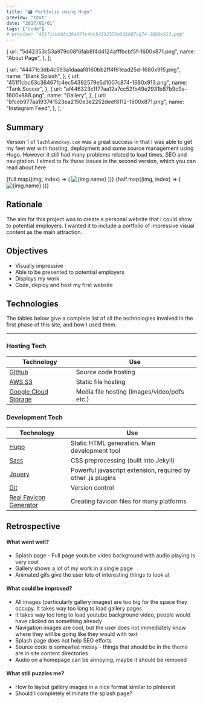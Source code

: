 ```yaml
---
title: "🗃️ Portfolio using Hugo"
preview: "text"
date: "2017/01/01"
tags: ["code"]
# preview: "451f1cbc63c36467fc4ec54392579e5d1007c874-1680x913.png"
---
```



  {
    url: "5d42353c53a979c08f6fab8f4d4124afffbcbf5f-1600x871.png",
    name: "About Page",
  },
];

  {
    url: "44471c3db4c593a1daaaf8160bb2ff4f61ead25d-1680x915.png",
    name: "Blank Splash",
  },
  {
    url: "451f1cbc63c36467fc4ec54392579e5d1007c874-1680x913.png",
    name: "Tank Soccer",
  },
  {
    url: "af446323c1f77aa12a7cc52fb49e2931b87b9c9a-1600x888.png",
    name: "Gallery",
  },
  {
    url: "bfceb977aa193741523ea2150e3e2252deef8112-1600x871.png",
    name: "Instagram Feed",
  },
];

## Summary

Version 1 of `lachlanmckay.com` was a great success in that I was
able to get my feet wet with hosting, deployment and some source
management using Hugo. However it still had many problems related to
load times, SEO and navigtation. I aimed to fix these issues in the
second version, which you can <Link href="/posts/2018/jekyll"><a>read about here</a></Link>

<div
  style={{
    display: "flex",
    justifyContent: "center",
    flexWrap: "wrap",
    marginTop: 24,
  }}
>
  {full.map((img, index) => (
    <Image
      key={index}
      alt={img.name}
      url={img.url}
      resize="post"
      style={{
        width: 800,
        objectFit: "cover",
      }}
    />
  ))}
  {half.map((img, index) => (
    <Image
      key={index}
      alt={img.name}
      url={img.url}
      resize="halfPost"
      style={{
        width: 396,
        height: 225,
        marginRight: index % 2 === 0 ? 8 : 0,
        objectFit: "cover",
      }}
    />
  ))}
</div>

## Rationale

The aim for this project was to create a personal website that I could
show to potential employers. I wanted it to include a portfolio of
impressive visual content as the main attraction.

## Objectives

- Visually impressive
- Able to be presented to potential employers
- Displays my work
- Code, deploy and host my first website

## Technologies

The tables below give a complete list of all the technologies involved
in the first phase of this site, and how I used them.

<hr />

### Hosting Tech

| Technology                                                | Use                                         |
| --------------------------------------------------------- | ------------------------------------------- |
| [Github](https://github.com/lokimckay)                    | Source code hosting                         |
| [AWS S3](https://aws.amazon.com/s3/)                      | Static file hosting                         |
| [Google Cloud Storage](https://cloud.google.com/storage/) | Media file hosting (images/video/pdfs etc.) |

### Development Tech

| Technology                                                 | Use                                                          |
| ---------------------------------------------------------- | ------------------------------------------------------------ |
| [Hugo](https://jekyllrb.com/)                              | Static HTML generation. Main development tool                |
| [Sass](https://sass-lang.com/)                             | CSS preprocessing (built into Jekyll)                        |
| [Jquery](https://jquery.com/)                              | Powerful javascript extension, required by other .js plugins |
| [Git](https://git-scm.com/)                                | Version control                                              |
| [Real Favicon Generator](http://realfavicongenerator.net/) | Creating favicon files for many platforms                    |

## Retrospective

#### What went well?

- Splash page - Full page youtube video background with audio playing is very cool
- Gallery shows a lot of my work in a single page
- Animated gifs give the user lots of interesting things to look at

#### What could be improved?

- All images (particularly gallery images) are too big for the space they occupy. It takes way too long to load gallery pages
- It takes way too long to load youtube background video, people would have clicked on something already
- Navigation images are cool, but the user does not immediately know where they will be going like they would with text
- Splash page does not help SEO efforts
- Source code is somewhat messy - things that should be in the theme are in site content directories
- Audio on a homepage can be annoying, maybe it should be removed

#### What still puzzles me?

- How to layout gallery images in a nice format similar to pInterest
- Should I completely eliminate the splash page?
